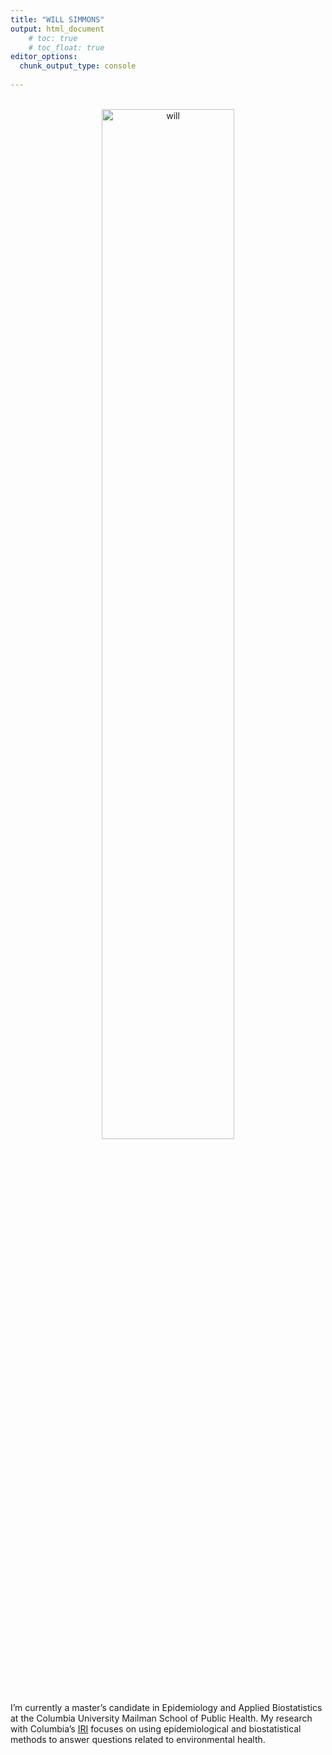 ```yaml
---
title: "WILL SIMMONS"
output: html_document
    # toc: true
    # toc_float: true
editor_options: 
  chunk_output_type: console
  
---
```


<center>

<br><img src="images/will_cropped.jpg" alt="will" style="width:65%" class="center"><br>

</center>

I'm currently a master's candidate in Epidemiology and Applied Biostatistics at the Columbia University Mailman School of Public Health. My research with Columbia's [IRI](https://iri.columbia.edu/) focuses on using epidemiological and biostatistical methods to answer questions related to environmental health.

